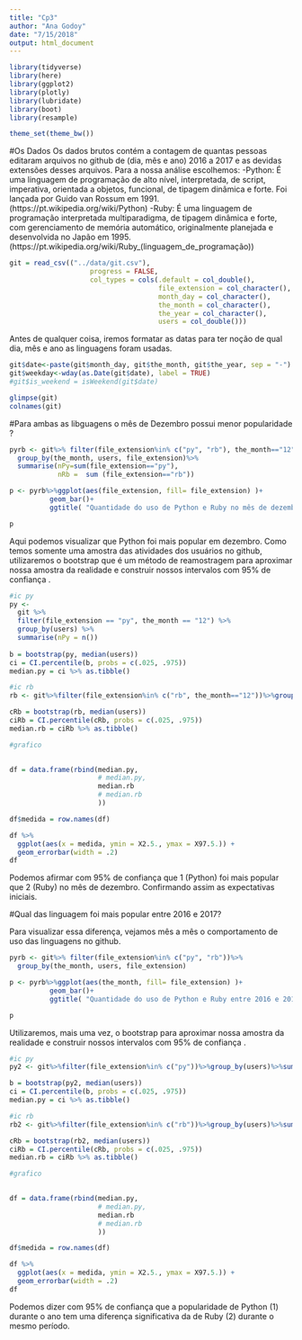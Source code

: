 ```yaml
---
title: "Cp3"
author: "Ana Godoy"
date: "7/15/2018"
output: html_document
---
```

```r
library(tidyverse)
library(here)
library(ggplot2)
library(plotly)
library(lubridate)
library(boot)
library(resample)

theme_set(theme_bw())

```
#Os Dados
Os dados brutos contém a contagem de quantas pessoas editaram arquivos no github de  (dia, mês e ano) 2016 a 2017 e as devidas extensões desses arquivos.
Para a nossa análise escolhemos:
  -Python:  É uma linguagem de programação de alto nível, interpretada, de script, imperativa, orientada a objetos, funcional, de tipagem dinâmica e forte. Foi lançada por Guido van Rossum em 1991.(https://pt.wikipedia.org/wiki/Python)
  -Ruby: É uma linguagem de programação interpretada multiparadigma, de tipagem dinâmica e forte, com gerenciamento de memória automático, originalmente planejada e desenvolvida no Japão em 1995.(https://pt.wikipedia.org/wiki/Ruby_(linguagem_de_programação))  
```r
git = read_csv(("../data/git.csv"), 
                    progress = FALSE,
                    col_types = cols(.default = col_double(), 
                                     file_extension = col_character(), 
                                     month_day = col_character(), 
                                     the_month = col_character(),
                                     the_year = col_character(),
                                     users = col_double()))


```

Antes de qualquer coisa, iremos formatar as datas para ter noção de qual dia, mês e ano as linguagens foram usadas.

```r
git$date<-paste(git$month_day, git$the_month, git$the_year, sep = "-")
git$weekday<-wday(as.Date(git$date), label = TRUE)
#git$is_weekend = isWeekend(git$date)

glimpse(git)
colnames(git)
```


#Para ambas as libguagens o mês de Dezembro possui menor popularidade ?

```r

pyrb <- git%>% filter(file_extension%in% c("py", "rb"), the_month=="12")%>%
  group_by(the_month, users, file_extension)%>%
  summarise(nPy=sum(file_extension=="py"),
            nRb =  sum (file_extension=="rb"))

p <- pyrb%>%ggplot(aes(file_extension, fill= file_extension) )+
          geom_bar()+
          ggtitle( "Quantidade do uso de Python e Ruby no mês de dezembro ")

p


```

Aqui podemos visualizar que Python foi mais popular em dezembro. Como temos somente uma amostra das atividades  dos usuários no  github, utilizaremos o bootstrap que é um método de reamostragem para aproximar nossa amostra da realidade e construir nossos intervalos com 95% de confiança .

```r
#ic py
py <-
  git %>% 
  filter(file_extension == "py", the_month == "12") %>% 
  group_by(users) %>%
  summarise(nPy = n())
  
b = bootstrap(py, median(users))
ci = CI.percentile(b, probs = c(.025, .975))
median.py = ci %>% as.tibble()

#ic rb
rb <- git%>%filter(file_extension%in% c("rb", the_month=="12"))%>%group_by(users)%>%summarise(nRb = n())

cRb = bootstrap(rb, median(users))
ciRb = CI.percentile(cRb, probs = c(.025, .975))
median.rb = ciRb %>% as.tibble()

#grafico

                    
df = data.frame(rbind(median.py, 
                      # median.py,
                      median.rb
                      # median.rb
                      ))

df$medida = row.names(df)

df %>% 
  ggplot(aes(x = medida, ymin = X2.5., ymax = X97.5.)) + 
  geom_errorbar(width = .2)
df

```
Podemos afirmar com 95% de confiança que 1 (Python) foi mais popular que 2 (Ruby) no mês de dezembro. Confirmando assim as expectativas iniciais.

#Qual das linguagem foi mais popular entre 2016 e 2017?

Para visualizar essa diferença, vejamos mês a mês o comportamento de uso  das linguagens no github.
```r

pyrb <- git%>% filter(file_extension%in% c("py", "rb"))%>%
  group_by(the_month, users, file_extension)

p <- pyrb%>%ggplot(aes(the_month, fill= file_extension) )+
          geom_bar()+
          ggtitle( "Quantidade do uso de Python e Ruby entre 2016 e 2017 ")

p

```
Utilizaremos, mais uma vez, o bootstrap para aproximar nossa amostra da realidade e construir nossos intervalos com 95% de confiança .

```r
#ic py
py2 <- git%>%filter(file_extension%in% c("py"))%>%group_by(users)%>%summarise(nPy = n())

b = bootstrap(py2, median(users))
ci = CI.percentile(b, probs = c(.025, .975))
median.py = ci %>% as.tibble()

#ic rb
rb2 <- git%>%filter(file_extension%in% c("rb"))%>%group_by(users)%>%summarise(nRb = n())

cRb = bootstrap(rb2, median(users))
ciRb = CI.percentile(cRb, probs = c(.025, .975))
median.rb = ciRb %>% as.tibble()

#grafico

                    
df = data.frame(rbind(median.py, 
                      # median.py,
                      median.rb
                      # median.rb
                      ))

df$medida = row.names(df)

df %>% 
  ggplot(aes(x = medida, ymin = X2.5., ymax = X97.5.)) + 
  geom_errorbar(width = .2)
df

```
Podemos dizer com 95% de confiança que a popularidade de Python (1) durante o ano tem uma diferença significativa da de Ruby (2) durante o mesmo período.


